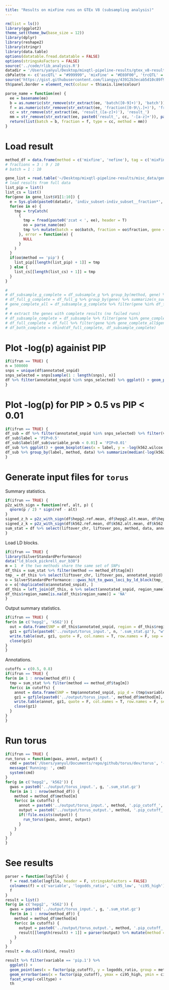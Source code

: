 ```yaml
---
title: "Results on mixFine runs on GTEx V8 (subsampling analysis)"
---
```


```r
rm(list = ls())
library(ggplot2)
theme_set(theme_bw(base_size = 12))
library(dplyr)
library(reshape2)
library(stringr)
library(data.table)
options(datatable.fread.datatable = FALSE)
options(stringsAsFactors = FALSE)
source('../code/rlib_analysis.R')
datadir = '/Users/yanyul/Desktop/mixqtl-pipeline-results/gtex_v8-results/mixfine-subsample/gene_list_whole_blood_for_subsampling_with_qc0*/Whole_Blood/'
cbPalette <- c('ascQTL' = "#999999", 'mixFine' = "#E69F00", 'trcQTL' = "#56B4E9", 'vanilla' = "#009E73", "#F0E442", "#0072B2", "#D55E00", "#CC79A7")
source('https://gist.githubusercontent.com/liangyy/43912b3ecab5d10c89f9d4b2669871c9/raw/8151c6fe70e3d4ee43d9ce340ecc0eb65172e616/my_ggplot_theme.R')
th$panel.border = element_rect(colour = th$axis.line$colour)

parse_name = function(ee) {
  ee = basename(ee)
  b = as.numeric(str_remove(str_extract(ee, 'batch([0-9]+)'), 'batch'))
  f = as.numeric(str_remove(str_extract(ee, 'fraction([0-9\\.]+)'), 'fraction'))
  cc = str_remove(str_extract(ee, 'result_([a-z]+)'), 'result_')
  mm = str_remove(str_extract(ee, paste0('result_', cc, '-[a-z]+')), paste0('result_', cc, '-'))
  return(list(batch = b, fraction = f, type = cc, method = mm))
}
```

# Load result

```r
method_df = data.frame(method = c('mixfine', 'nefine'), tag = c('mixFine', 'vanilla'))
# fractions = 3 : 9 / 10
# batch = 1 : 10

gene_list = read.table('~/Desktop/mixqtl-pipeline-results/misc_data/gene_list_whole_blood_for_subsampling_with_qc.txt', header = F)
# load results from full data
list_pip = list()
list_cs = list()
for(gene in gene_list$V1[1:10]) {
  e = Sys.glob(paste0(datadir, 'indiv_subset-indiv_subset__fraction*', gene, '*'))
  for(ee in e) {
    tmp = tryCatch(
      {
        tmp = fread(paste0('zcat < ', ee), header = T)
        oo = parse_name(ee)
        tmp %>% mutate(batch = oo$batch, fraction = oo$fraction, gene = gene, method = oo$method)
      }, error = function(e) {
        NULL
      }
    )
  }
  if(oo$method == 'pip') {
    list_pip[[length(list_pip) + 1]] = tmp
  } else {
    list_cs[[length(list_cs) + 1]] = tmp
  }
}

# 
# df_subsample_g_complete = df_subsample_g %>% group_by(method, gene) %>% summarize(n_success = n()) %>% ungroup() %>% filter(n_success == 10 * 7) %>% group_by(gene) %>% summarize(n_method = n()) %>% ungroup() %>% filter(n_method == 2)
# df_full_g_complete = df_full_g %>% group_by(gene) %>% summarize(n_success = n()) %>% ungroup() %>% filter(n_success == 2)
# gene_complete_all = df_subsample_g_complete %>% filter(gene %in% df_full_g_complete$gene)
# 
# # extract the genes with complete results (no failed runs)
# df_subsample_complete = df_subsample %>% filter(gene %in% gene_complete_all$gene)
# df_full_complete = df_full %>% filter(gene %in% gene_complete_all$gene)
# df_both_complete = rbind(df_full_complete, df_subsample_complete)
```

# Plot -log(p) againist PIP

```r
if(ifrun == TRUE) {
n = 500000
snps = unique(df$annotated_snpid)
snps_selected = snps[sample(1 : length(snps), n)]
df %>% filter(annotated_snpid %in% snps_selected) %>% ggplot() + geom_point(aes(x = variable_prob, y = -log(k562.wilcox.p.value))) + facet_grid(data ~ method)
}
```

# Plot -log(p) for PIP > 0.5 vs PIP < 0.01

```r
if(ifrun == TRUE) {
df_sub = df %>% filter(annotated_snpid %in% snps_selected) %>% filter(variable_prob > 0.5 | variable_prob < 0.01)
df_sub$label = 'PIP>0.5'
df_sub$label[df_sub$variable_prob < 0.01] = 'PIP<0.01'
df_sub %>% ggplot() + geom_boxplot(aes(x = label, y = -log(k562.wilcox.p.value), color = method)) + facet_wrap(~data)
df_sub %>% group_by(label, method, data) %>% summarize(median(-log(k562.wilcox.p.value)))
}
```

# Generate input files for `torus`

Summary statistics.

```r
if(ifrun == TRUE) {
p2z_with_sign = function(ref, alt, p) {
  qnorm(p / 2) * sign(ref - alt)
}
signed_z_h = p2z_with_sign(df$hepg2.ref.mean, df$hepg2.alt.mean, df$hepg2.wilcox.p.value)
signed_z_k = p2z_with_sign(df$k562.ref.mean, df$k562.alt.mean, df$k562.wilcox.p.value)
sum_stat = df %>% select(liftover_chr, liftover_pos, method, data, annotated_snpid, variable_prob) %>% mutate(hepg2.z = signed_z_h, k562.z = signed_z_k, hepg2.p = df$hepg2.wilcox.p.value, k562.p = df$k562.wilcox.p.value) 
}
```

Load LD blocks.

```r
if(ifrun == TRUE) {
library(SilverStandardPerformance)
data("ld_block_pickrell_eur_b38")
m = 1  # the two methods share the same set of SNPs
df_this = sum_stat %>% filter(method == method_df$tag[m])
tmp_ = df_this %>% select(liftover_chr, liftover_pos, annotated_snpid) %>% rename(chromosome = liftover_chr, position = liftover_pos)
o = SilverStandardPerformance:::gwas_hit_to_gwas_loci_by_ld_block(tmp_, ld_block_pickrell_eur_b38)
o = o[!duplicated(o$annotated_snpid), ]
df_this = left_join(df_this, o %>% select(annotated_snpid, region_name), by = 'annotated_snpid')
df_this$region_name[is.na(df_this$region_name)] = 'NA'
}
```

Output summary statistics.

```r
if(ifrun == TRUE) {
for(n in c('hepg2', 'k562')) {
  out = data.frame(SNP = df_this$annotated_snpid, region = df_this$region_name, zscore = df_this[[paste0(n, '.z')]])
  gz1 = gzfile(paste0('../output/torus_input.', n, '.sum_stat.gz'), "w")
  write.table(out, gz1, quote = F, col.names = T, row.names = F, sep = '\t')
  close(gz1)
}
}
```

Annotations.

```r
cutoffs = c(0.5, 0.8)
if(ifrun == TRUE) {
for(m in 1 : nrow(method_df)) {
  tmp = sum_stat %>% filter(method == method_df$tag[m])
  for(cc in cutoffs) {
    annot = data.frame(SNP = tmp$annotated_snpid, pip_d = (tmp$variable_prob > cc) * 1)
    gz1 = gzfile(paste0('../output/torus_input.', method_df$method[m], '.pip_cutoff_', cc, '.annot.gz'), "w")
    write.table(annot, gz1, quote = F, col.names = T, row.names = F, sep = '\t')
    close(gz1)
  }
}
}
```

# Run torus

```r
if(ifrun == TRUE) {
run_torus = function(gwas, annot, output) {
  cmd = paste('/Users/yanyul/Documents/repo/github/torus/dev/torus', '-est', '-d', gwas, '-annot', annot, '--load_zval', '>', output)
  message('Running: ', cmd)
  system(cmd)
}
for(g in c('hepg2', 'k562')) {
  gwas = paste0('../output/torus_input.', g, '.sum_stat.gz')
  for(m in 1 : nrow(method_df)) {
    method = method_df$method[m]
    for(cc in cutoffs) {
      annot = paste0('../output/torus_input.', method, '.pip_cutoff_', cc, '.annot.gz')
      output = paste0('../output/torus_output.', method, '.pip_cutoff_', cc, '_x_', g, '.log')
      if(!file.exists(output)) {
        run_torus(gwas, annot, output)
      }
    }
  }
}
}
```

# See results

```r
parser = function(logfile) {
  f = read.table(logfile, header = F, stringsAsFactors = FALSE)
  colnames(f) = c('variable', 'logodds_ratio', 'ci95_low', 'ci95_high')
  f
}
result = list()
for(g in c('hepg2', 'k562')) {
  gwas = paste0('../output/torus_input.', g, '.sum_stat.gz')
  for(m in 1 : nrow(method_df)) {
    method = method_df$method[m]
    for(cc in cutoffs) {
      output = paste0('../output/torus_output.', method, '.pip_cutoff_', cc, '_x_', g, '.log')
      result[[length(result) + 1]] = parser(output) %>% mutate(method = method, celltype = g, pip_cutoff = cc)
    }
  }
}
result = do.call(rbind, result)
```

```r
result %>% filter(variable == 'pip.1') %>% 
  ggplot() + 
  geom_point(aes(x = factor(pip_cutoff), y = logodds_ratio, group = method, color = method), position = position_dodge(width = 0.3)) + 
  geom_errorbar(aes(x = factor(pip_cutoff), ymax = ci95_high, ymin = ci95_low, group = method, color = method), position = position_dodge(width = 0.3), width = 0.1) + 
  facet_wrap(~celltype) +
  th
```